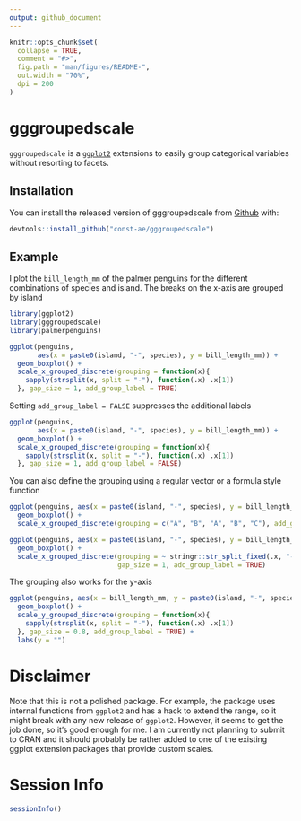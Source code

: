 ```yaml
---
output: github_document
---
```


<!-- README.md is generated from README.Rmd. Please edit that file -->

```r
knitr::opts_chunk$set(
  collapse = TRUE,
  comment = "#>",
  fig.path = "man/figures/README-",
  out.width = "70%",
  dpi = 200
)
```

# gggroupedscale

<!-- badges: start -->
<!-- badges: end -->

`gggroupedscale` is a [`ggplot2`](https://ggplot2.tidyverse.org/) extensions to easily group categorical variables without resorting to facets.

## Installation

You can install the released version of gggroupedscale from [Github](https:://github.com/const-ae/gggroupedscale) with:

``` r
devtools::install_github("const-ae/gggroupedscale")
```

## Example

I plot the `bill_length_mm` of the palmer penguins for the different combinations of species and island. The breaks on the x-axis are grouped by island

```r
library(ggplot2)
library(gggroupedscale)
library(palmerpenguins)

ggplot(penguins, 
       aes(x = paste0(island, "-", species), y = bill_length_mm)) +
  geom_boxplot() +
  scale_x_grouped_discrete(grouping = function(x){
    sapply(strsplit(x, split = "-"), function(.x) .x[1])
  }, gap_size = 1, add_group_label = TRUE)

```

Setting `add_group_label = FALSE` suppresses the additional labels

```r
ggplot(penguins, 
       aes(x = paste0(island, "-", species), y = bill_length_mm)) +
  geom_boxplot() +
  scale_x_grouped_discrete(grouping = function(x){
    sapply(strsplit(x, split = "-"), function(.x) .x[1])
  }, gap_size = 1, add_group_label = FALSE)

```



You can also define the grouping using a regular vector or a formula style function

```r
ggplot(penguins, aes(x = paste0(island, "-", species), y = bill_length_mm)) +
  geom_boxplot() +
  scale_x_grouped_discrete(grouping = c("A", "B", "A", "B", "C"), add_group_label = TRUE)

ggplot(penguins, aes(x = paste0(island, "-", species), y = bill_length_mm)) +
  geom_boxplot() +
  scale_x_grouped_discrete(grouping = ~ stringr::str_split_fixed(.x, "-", n=2)[,2], 
                           gap_size = 1, add_group_label = TRUE)
```

The grouping also works for the y-axis

```r
ggplot(penguins, aes(x = bill_length_mm, y = paste0(island, "-", species))) +
  geom_boxplot() +
  scale_y_grouped_discrete(grouping = function(x){
    sapply(strsplit(x, split = "-"), function(.x) .x[1])
  }, gap_size = 0.8, add_group_label = TRUE) + 
  labs(y = "")
```


# Disclaimer

Note that this is not a polished package. For example, the package uses internal functions from `ggplot2` and has a hack to extend the range, so it might break with any new release of `ggplot2`. However, it seems to get the job done, so it's good enough for me. I am currently not planning to submit to CRAN and it should probably be rather added to one of the existing ggplot extension packages that provide custom scales.


# Session Info

```r
sessionInfo()
```

